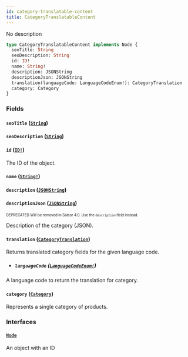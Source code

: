 ```yaml
---
id: category-translatable-content
title: CategoryTranslatableContent
---
```


No description

```graphql
type CategoryTranslatableContent implements Node {
  seoTitle: String
  seoDescription: String
  id: ID!
  name: String!
  description: JSONString
  descriptionJson: JSONString
  translation(languageCode: LanguageCodeEnum!): CategoryTranslation
  category: Category
}
```

### Fields

#### `seoTitle` ([`String`](/developer/api-reference/scalars/string.mdx))

#### `seoDescription` ([`String`](/developer/api-reference/scalars/string.mdx))

#### `id` ([`ID!`](/developer/api-reference/scalars/id.mdx))

The ID of the object.

#### `name` ([`String!`](/developer/api-reference/scalars/string.mdx))

#### `description` ([`JSONString`](/developer/api-reference/scalars/json-string.mdx))

#### `descriptionJson` ([`JSONString`](/developer/api-reference/scalars/json-string.mdx))

<sub><sup><span className="deprecatedTag">DEPRECATED</span> Will be removed in Saleor 4.0. Use the `description` field instead.</sup></sub>

Description of the category (JSON).

#### `translation` ([`CategoryTranslation`](/developer/api-reference/objects/category-translation.mdx))

Returns translated category fields for the given language code.

- ##### `languageCode` ([`LanguageCodeEnum!`](/developer/api-reference/enums/language-code-enum.mdx))

A language code to return the translation for category.

#### `category` ([`Category`](/developer/api-reference/objects/category.mdx))

Represents a single category of products.

### Interfaces

#### [`Node`](/developer/api-reference/interfaces/node.mdx)

An object with an ID
